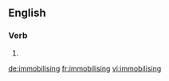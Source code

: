 ==English==

===Verb===
{{head|en|present participle}}

# {{present participle of|immobilise|lang=en}}

[[de:immobilising]]
[[fr:immobilising]]
[[vi:immobilising]]